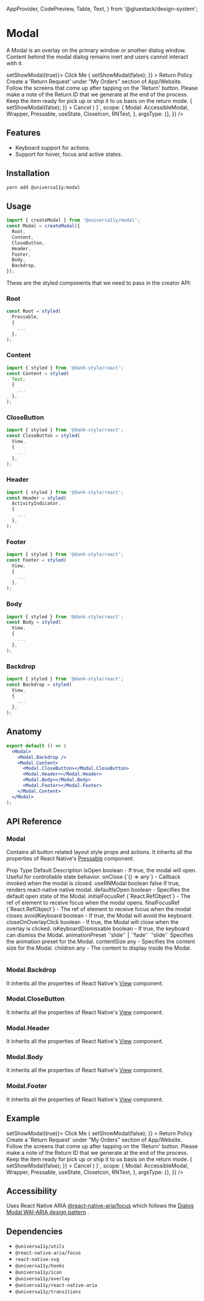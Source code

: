 
<Meta title="components/Modal" />



  AppProvider,
  CodePreview,
  Table,
  Text,
} from '@gluestack/design-system';


# Modal

A Modal is an overlay on the primary window or another dialog window. Content behind the modal dialog remains inert and users cannot interact with it.

<AppProvider>
  <CodePreview
    showComponentRenderer={true}
    showArgsController={false}
    metaData={{
      code: ` 
      function App () {
  const [showModal, setShowModal] = useState(false);
        return (
          <Wrapper>
         <Pressable onPress={() => setShowModal(true)}>
        <RNText>Click Me</RNText>
      </Pressable>
      <Modal
        isOpen={showModal}
        onClose={() => {
          setShowModal(false);
        }}
      >
        <Modal.Backdrop />
        <Modal.Content>
          <Modal.CloseButton>
            <CloseIcon sx={{ w: 16, h: 16 }} />
          </Modal.CloseButton>
          <Modal.Header>
            <RNText>Return Policy</RNText>
          </Modal.Header>
          <Modal.Body>
            <RNText>
              Create a 'Return Request' under "My Orders" section of App/Website. Follow the screens that come up after tapping on the 'Return' button. Please make a note of the Return ID that we generate at the end of the process. Keep the item ready for pick up or ship it to us basis on the return mode.
            </RNText>
          </Modal.Body>
          <Modal.Footer>
            <Pressable
              // variant="solid"
              onPress={() => {
                setShowModal(false);
              }}
            >
              <RNText>Cancel</RNText>
            </Pressable>
          </Modal.Footer>
        </Modal.Content>
      </Modal>
          </Wrapper>
    )
    }`,
      scope: {
        Modal: AccessibleModal,
        Wrapper,
        Pressable,
        useState,
        CloseIcon,
        RNText,
      },
      argsType: {},
    }}
  />
</AppProvider>

<br />

## Features

- Keyboard support for actions.
- Support for hover, focus and active states.

## Installation

```jsx
yarn add @universa11y/modal
```

## Usage

```jsx
import { createModal } from '@universa11y/modal';
const Modal = createModal({
  Root,
  Content,
  CloseButton,
  Header,
  Footer,
  Body,
  Backdrop,
});
```

These are the styled components that we need to pass in the creator API:

### Root

```jsx
const Root = styled(
  Pressable,
  {
    ...
  },
);
```

### Content

```jsx
import { styled } from '@dank-style/react';
const Content = styled(
  Text,
  {
    ...
  },
);
```

### CloseButton

```jsx
import { styled } from '@dank-style/react';
const CloseButton = styled(
  View,
  {
    ...
  },
);
```

### Header

```jsx
import { styled } from '@dank-style/react';
const Header = styled(
  ActivityIndicator,
  {
    ...
  },
);
```

### Footer

```jsx
import { styled } from '@dank-style/react';
const Footer = styled(
  View,
  {
    ...
  },
);
```

### Body

```jsx
import { styled } from '@dank-style/react';
const Body = styled(
  View,
  {
    ...
  },
);
```

### Backdrop

```jsx
import { styled } from '@dank-style/react';
const Backdrop = styled(
  View,
  {
    ...
  },
);
```

## Anatomy

```jsx
export default () => (
  <Modal>
    <Modal.Backdrop />
    <Modal.Content>
      <Modal.CloseButton></Modal.CloseButton>
      <Modal.Header></Modal.Header>
      <Modal.Body></Modal.Body>
      <Modal.Footer></Modal.Footer>
    </Modal.Content>
  </Modal>
);
```

## API Reference

### Modal

Contains all button related layout style props and actions.
It inherits all the properties of React Native's [Pressable](https://reactnative.dev/docs/pressable#props) component.

<AppProvider>
  <Table>
    <Table.THead sx={{ _dark: { bg: '$gray800' }, _light: { bg: '$gray100' } }}>
      <Table.TR>
        <Table.TH>
          <Text>Prop</Text>
        </Table.TH>
        <Table.TH>
          <Text>Type</Text>
        </Table.TH>
        <Table.TH>
          <Text>Default</Text>
        </Table.TH>
        <Table.TH>
          <Text>Description</Text>
        </Table.TH>
      </Table.TR>
    </Table.THead>
    <Table.TBody>
      <Table.TR>
        <Table.TD>
          <Text>isOpen</Text>
        </Table.TD>
        <Table.TD>
          <Text>boolean</Text>
        </Table.TD>
        <Table.TD>
          <Text>-</Text>
        </Table.TD>
        <Table.TD>
          <Text>
            If true, the modal will open. Useful for controllable state
            behavior.
          </Text>
        </Table.TD>
      </Table.TR>
      <Table.TR>
        <Table.TD>
          <Text>onClose</Text>
        </Table.TD>
        <Table.TD>
          <Text>{`() => any`}</Text>
        </Table.TD>
        <Table.TD>
          <Text>-</Text>
        </Table.TD>
        <Table.TD>
          <Text>Callback invoked when the modal is closed.</Text>
        </Table.TD>
      </Table.TR>
      <Table.TR>
        <Table.TD>
          <Text>useRNModal</Text>
        </Table.TD>
        <Table.TD>
          <Text>boolean</Text>
        </Table.TD>
        <Table.TD>
          <Text>false</Text>
        </Table.TD>
        <Table.TD>
          <Text>If true, renders react-native native modal.</Text>
        </Table.TD>
      </Table.TR>
      <Table.TR>
        <Table.TD>
          <Text>defaultIsOpen</Text>
        </Table.TD>
        <Table.TD>
          <Text>boolean</Text>
        </Table.TD>
        <Table.TD>
          <Text>-</Text>
        </Table.TD>
        <Table.TD>
          <Text>Specifies the default open state of the Modal.</Text>
        </Table.TD>
      </Table.TR>
      <Table.TR>
        <Table.TD>
          <Text>initialFocusRef</Text>
        </Table.TD>
        <Table.TD>
          <Text>{`React.RefObject<any>`}</Text>
        </Table.TD>
        <Table.TD>
          <Text>-</Text>
        </Table.TD>
        <Table.TD>
          <Text>The ref of element to receive focus when the modal opens.</Text>
        </Table.TD>
      </Table.TR>
      <Table.TR>
        <Table.TD>
          <Text>finalFocusRef</Text>
        </Table.TD>
        <Table.TD>
          <Text>{`React.RefObject<any>`}</Text>
        </Table.TD>
        <Table.TD>
          <Text>-</Text>
        </Table.TD>
        <Table.TD>
          <Text>The ref of element to receive focus when the modal closes</Text>
        </Table.TD>
      </Table.TR>
      <Table.TR>
        <Table.TD>
          <Text>avoidKeyboard</Text>
        </Table.TD>
        <Table.TD>
          <Text>boolean</Text>
        </Table.TD>
        <Table.TD>
          <Text>-</Text>
        </Table.TD>
        <Table.TD>
          <Text>If true, the Modal will avoid the keyboard.</Text>
        </Table.TD>
      </Table.TR>
      <Table.TR>
        <Table.TD>
          <Text>closeOnOverlayClick</Text>
        </Table.TD>
        <Table.TD>
          <Text>boolean</Text>
        </Table.TD>
        <Table.TD>
          <Text>-</Text>
        </Table.TD>
        <Table.TD>
          <Text>
            If true, the Modal will close when the overlay is clicked.
          </Text>
        </Table.TD>
      </Table.TR>
      <Table.TR>
        <Table.TD>
          <Text>isKeyboardDismissable</Text>
        </Table.TD>
        <Table.TD>
          <Text>boolean</Text>
        </Table.TD>
        <Table.TD>
          <Text>-</Text>
        </Table.TD>
        <Table.TD>
          <Text>If true, the keyboard can dismiss the Modal.</Text>
        </Table.TD>
      </Table.TR>
      <Table.TR>
        <Table.TD>
          <Text>animationPreset</Text>
        </Table.TD>
        <Table.TD>
          <Text>`'slide'` &#124; `'fade'`</Text>
        </Table.TD>
        <Table.TD>
          <Text>`'slide'`</Text>
        </Table.TD>
        <Table.TD>
          <Text>Specifies the animation preset for the Modal.</Text>
        </Table.TD>
      </Table.TR>
      <Table.TR>
        <Table.TD>
          <Text>contentSize</Text>
        </Table.TD>
        <Table.TD>
          <Text>any</Text>
        </Table.TD>
        <Table.TD>
          <Text>-</Text>
        </Table.TD>
        <Table.TD>
          <Text>Specifies the content size for the Modal.</Text>
        </Table.TD>
      </Table.TR>
      <Table.TR>
        <Table.TD>
          <Text>children</Text>
        </Table.TD>
        <Table.TD>
          <Text>any</Text>
        </Table.TD>
        <Table.TD>
          <Text>-</Text>
        </Table.TD>
        <Table.TD>
          <Text>The content to display inside the Modal.</Text>
        </Table.TD>
      </Table.TR>
    </Table.TBody>
  </Table>
</AppProvider>

### Modal.Backdrop

It inherits all the properties of React Native's [View](https://reactnative.dev/docs/view#props) component.

### Modal.CloseButton

It inherits all the properties of React Native's [View](https://reactnative.dev/docs/view#props) component.

### Modal.Header

It inherits all the properties of React Native's [View](https://reactnative.dev/docs/view#props) component.

### Modal.Body

It inherits all the properties of React Native's [View](https://reactnative.dev/docs/view#props) component.

### Modal.Footer

It inherits all the properties of React Native's [View](https://reactnative.dev/docs/view#props) component.

## Example

<AppProvider>
  <CodePreview
    showComponentRenderer={true}
    showArgsController={false}
    metaData={{
      code: ` 
      function App () {
  const [showModal, setShowModal] = useState(false);
        return (
          <Wrapper>
         <Pressable onPress={() => setShowModal(true)}>
        <RNText>Click Me</RNText>
      </Pressable>
      <Modal
        isOpen={showModal}
        onClose={() => {
          setShowModal(false);
        }}
      >
        <Modal.Backdrop />
        <Modal.Content>
          <Modal.CloseButton>
            <CloseIcon sx={{ w: 16, h: 16 }} />
          </Modal.CloseButton>
          <Modal.Header>
            <RNText>Return Policy</RNText>
          </Modal.Header>
          <Modal.Body>
            <RNText>
              Create a 'Return Request' under "My Orders" section of App/Website. Follow the screens that come up after tapping on the 'Return' button. Please make a note of the Return ID that we generate at the end of the process. Keep the item ready for pick up or ship it to us basis on the return mode.
            </RNText>
          </Modal.Body>
          <Modal.Footer>
            <Pressable
              // variant="solid"
              onPress={() => {
                setShowModal(false);
              }}
            >
              <RNText>Cancel</RNText>
            </Pressable>
          </Modal.Footer>
        </Modal.Content>
      </Modal>
          </Wrapper>
    )
    }`,
      scope: {
        Modal: AccessibleModal,
        Wrapper,
        Pressable,
        useState,
        CloseIcon,
        RNText,
      },
      argsType: {},
    }}
  />
</AppProvider>

## Accessibility

Uses React Native ARIA [@react-native-aria/focus](https://react-native-aria.geekyants.com/docs/FocusScope) which follows the [Dialog Modal WAI-ARIA design pattern](https://www.w3.org/WAI/ARIA/apg/#dialog_modal)
.

## Dependencies

- `@universa11y/utils`
- `@react-native-aria/focus`
- `react-native-svg`
- `@universa11y/hooks`
- `@universa11y/icon`
- `@universa11y/overlay`
- `@universa11y/react-native-aria`
- `@universa11y/transitions`

